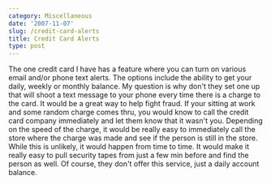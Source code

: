 ```yaml
---
category: Miscellaneous
date: '2007-11-07'
slug: /credit-card-alerts
title: Credit Card Alerts
type: post
---
```



The one credit card I have has a feature where you can turn on
various email and/or phone text alerts. The options include the
ability to get your daily, weekly or monthly balance. My question
is why don't they set one up that will shoot a text message to your
phone every time there is a charge to the card. It would be a great
way to help fight fraud. If your sitting at work and some random
charge comes thru, you would know to call the credit card company
immediately and let them know that it wasn't you. Depending on the
speed of the charge, it would be really easy to immediately call
the store where the charge was made and see if the person is still
in the store. While this is unlikely, it would happen from time to
time. It would make it really easy to pull security tapes from just
a few min before and find the person as well. Of course, they don't
offer this service, just a daily account balance.